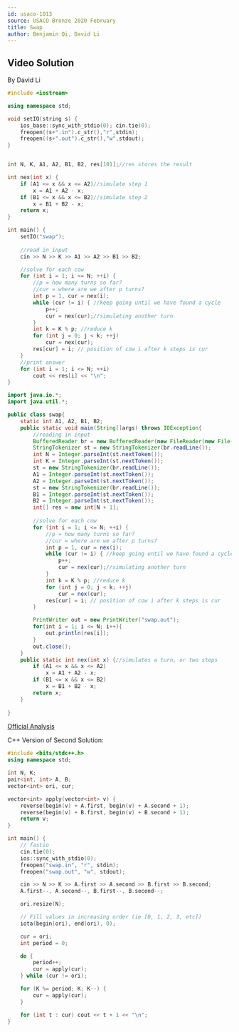 ```yaml
---
id: usaco-1013
source: USACO Bronze 2020 February
title: Swap
author: Benjamin Qi, David Li
---
```



## Video Solution
By David Li

<Youtube id="LrcugMyMFyQ" />


<Spoiler title="Video Solution Code">
<LanguageSection>
<CPPSection>

```cpp
#include <iostream>

using namespace std;

void setIO(string s) {
    ios_base::sync_with_stdio(0); cin.tie(0);
    freopen((s+".in").c_str(),"r",stdin);
    freopen((s+".out").c_str(),"w",stdout);
}


int N, K, A1, A2, B1, B2, res[101];//res stores the result

int nex(int x) {
	if (A1 <= x && x <= A2)//simulate step 1
        x = A1 + A2 - x;
	if (B1 <= x && x <= B2)//simulate step 2
        x = B1 + B2 - x;
	return x;
}

int main() {
	setIO("swap");
	
	//read in input
	cin >> N >> K >> A1 >> A2 >> B1 >> B2;

	//solve for each cow
	for (int i = 1; i <= N; ++i) {
		//p = how many turns so far?
		//cur = where are we after p turns?
		int p = 1, cur = nex(i);
		while (cur != i) { //keep going until we have found a cycle
			p++;
			cur = nex(cur);//simulating another turn
		}
		int k = K % p; //reduce k
		for (int j = 0; j < k; ++j)
            cur = nex(cur);
		res[cur] = i; // position of cow i after k steps is cur
	}
	//print answer
	for (int i = 1; i <= N; ++i)
        cout << res[i] << "\n";
}
```

</CPPSection>
<JavaSection>

```java
import java.io.*;
import java.util.*;

public class swap{
    static int A1, A2, B1, B2;
    public static void main(String[]args) throws IOException{
        //reading in input
        BufferedReader br = new BufferedReader(new FileReader(new File("swap.in")));
        StringTokenizer st = new StringTokenizer(br.readLine());
        int N = Integer.parseInt(st.nextToken());
        int K = Integer.parseInt(st.nextToken());
        st = new StringTokenizer(br.readLine());
        A1 = Integer.parseInt(st.nextToken());
        A2 = Integer.parseInt(st.nextToken());
        st = new StringTokenizer(br.readLine());
        B1 = Integer.parseInt(st.nextToken());
        B2 = Integer.parseInt(st.nextToken());
        int[] res = new int[N + 1];
        
        //solve for each cow
        for (int i = 1; i <= N; ++i) {
            //p = how many turns so far?
            //cur = where are we after p turns?
            int p = 1, cur = nex(i);
            while (cur != i) { //keep going until we have found a cycle
                p++;
                cur = nex(cur);//simulating another turn
            }
            int k = K % p; //reduce k
            for (int j = 0; j < k; ++j)
                cur = nex(cur);
            res[cur] = i; // position of cow i after k steps is cur
        }

        PrintWriter out = new PrintWriter("swap.out");
        for(int i = 1; i <= N; i++){
            out.println(res[i]);
        }
        out.close();
    }
    public static int nex(int x) {//simulates a turn, or two steps
        if (A1 <= x && x <= A2)
            x = A1 + A2 - x;
        if (B1 <= x && x <= B2)
            x = B1 + B2 - x;
        return x;
    }
    
}
```

</JavaSection>
</LanguageSection>
</Spoiler>
	
[Official Analysis](http://www.usaco.org/current/data/sol_swap_bronze_feb20.html)

C++ Version of Second Solution:

```cpp
#include <bits/stdc++.h>
using namespace std;

int N, K;
pair<int, int> A, B;
vector<int> ori, cur;

vector<int> apply(vector<int> v) {
	reverse(begin(v) + A.first, begin(v) + A.second + 1);
	reverse(begin(v) + B.first, begin(v) + B.second + 1);
	return v;
}

int main() {
	// fastio
	cin.tie(0);
	ios::sync_with_stdio(0);
	freopen("swap.in", "r", stdin);
	freopen("swap.out", "w", stdout);

	cin >> N >> K >> A.first >> A.second >> B.first >> B.second;
	A.first--, A.second--, B.first--, B.second--;

	ori.resize(N);

	// Fill values in increasing order (ie [0, 1, 2, 3, etc])
	iota(begin(ori), end(ori), 0);

	cur = ori;
	int period = 0;

	do {
		period++;
		cur = apply(cur);
	} while (cur != ori);

	for (K %= period; K; K--) {
		cur = apply(cur);
	}

	for (int t : cur) cout << t + 1 << "\n";
}
```
